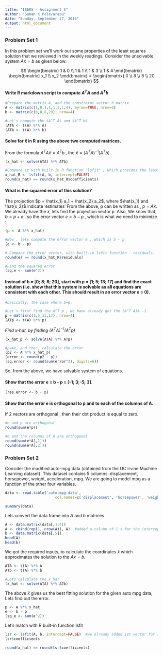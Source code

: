 ```yaml
---
title: "IS605 - Assignment 5"
author: "Suman K Polavarapu"
date: "Sunday, September 27, 2015"
output: html_document
---
```


### Problem Set 1
In this problem set we'll work out some properties of the least squares solution that we reviewed in the weekly readings. Consider the unsolvable system $Ax = b$ as given below:

$$
\begin{bmatrix} 1 & 0 \\ 1 & 1 \\ 1 & 3 \\ 1 & 4 \end{bmatrix}
\begin{bmatrix} x_1 \\ x_2 \end{bmatrix} =
\begin{bmatrix} 0 \\ 8 \\ 8 \\ 20 \end{bmatrix}
$$

#### Write R markdown script to compute $A^T A$ and $A^T b$

```r
#Prepare the matrix A, and the constraint vector b matrix.
A <- matrix(c(1,0,1,1,1,3,1,4), byrow=TRUE, nrow=4)
b <- matrix(c(0,8,8,20), nrow=4)

#Let's compute the $A^T A$ and $A^T b$
(ATA <- t(A) %*% A)
(ATb <- t(A) %*% b)
```

#### Solve for $\hat{x}$ in R using the above two computed matrices.

From the formula $A^T A \hat{x} = A^T b$ , the $\hat{x} = (A^T A)^{-1} (A^T b)$
```r
(x_hat <- solve(ATA) %*% ATb)

#Compare it with built-in R function 'lsfit' , which provides the least squares estimate of b, just like above.
x_hat_R <- lsfit(A, b, intercept=FALSE)
round(x_hat) == round(x_hat_R$coefficients)
```

#### What is the squared error of this solution?

The projection $p = \hat{x_1} a_1 + \hat{x_2} a_2$, where $\hat{x_1} and \hat{x_2}$ indicate 'estimates'
From the above, p can be written as , $p=A \hat{x}$. We already have the $\hat{x}$, lets find the projection vector p.
Also, We know that, $b = p + e$ , so the error vector $e = b - p$ , which is what we need to minimize :
```r
(p <- A %*% x_hat)

#Now , lets compute the error vector e , which is b - p
(e <- b - p)

# Compare the error vector, with built-in lsfit function - residuals.
round(e) == round(x_hat_R$residuals)

#Find the squared error
(sq.e <- sum(e^2))

```

#### Instead of b = [0; 8; 8; 20], start with p = [1; 5; 13; 17] and find the exact solution (i.e. show that this system is solvable as all equations are consistent with each other. This should result in an error vector e = 0).

```r
#basically, the case where b=p.

#Let's first find the A^T p , we have already got the (A^T A)A -1.
p = matrix(c(1,5,13,17), nrow=4)
(ATp <- t(A) %*% p)
```

_Find x-hat, by finding $(A^T A)^{-1} (A^T p)$_

```r
(x_hat_p <- solve(ATA) %*% ATp)

#p=Ax, and then, calculate the error
(p2 <- A %*% x_hat_p)
(error <- round(p2 - p))
(sq.error <- round(sum(error^2), digits=6))
```
So, from the above, we have solvable system of equations.

#### Show that the error e = b - p = [-1; 3;-5; 3].

```r
(res.error <- b - p)
```

#### Show that the error e is orthogonal to p and to each of the columns of A.

If 2 vectors are orthogonal , then their dot product is equal to zero. 

```r

#e and p are orthogonal
round(sum(e*p))

#e and the columns of A are orthogonal
round(sum(e*A[,1]))
round(sum(e*A[,2]))
```


### Problem Set 2
Consider the modified auto-mpg data (obtained from the UC Irvine Machine Learning dataset). This dataset contains 5 columns: displacement, horsepower, weight, acceleration, mpg. We are going to model mpg as a function of the other four variables.

```r
data <- read.table('auto-mpg.data', 
                       col.names=c('displacement', 'horsepower', 'weight', 'acceleration', 'mpg'))

summary(data)
```

Lets convert the data frame into $A$ and $b$ matrices

```r
A <- data.matrix(data[,1:4])
A <- cbind(rep(1, nrow(A)), A)  #added a column of 1's for the intercepts
b <- data.matrix(data[,5])
head(A)
head(b)
```

We got the required inputs, to calculate the coordinates $\hat{x}$ which approximates the solution to the $Ax = b$.

```r
ATA <- t(A) %*% A
ATb <- t(A) %*% b

#Lets calculate the x_hat
(x_hat <- solve(ATA) %*% ATb)
```

The above $\hat{x}$ gives us the best fitting solution for the given auto mpg data, Lets find out the error.

```r
p <- A %*% x_hat
e <- b - p
(sq_e <- sum(e^2))
```

Let's match with R built-in function lsfit
```r
lsr <- lsfit(A, b, intercept=FALSE)  #we already added 1st vector for intercept, so no need to add again.
lsr$coefficients

round(x_hat) == round(lsr$coefficients)
```